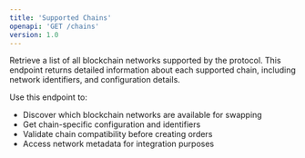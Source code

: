 ```yaml
---
title: 'Supported Chains'
openapi: 'GET /chains'
version: 1.0
--- 
```


Retrieve a list of all blockchain networks supported by the protocol. This endpoint returns detailed information about each supported chain, including network identifiers, and configuration details.

Use this endpoint to:
- Discover which blockchain networks are available for swapping
- Get chain-specific configuration and identifiers
- Validate chain compatibility before creating orders
- Access network metadata for integration purposes 